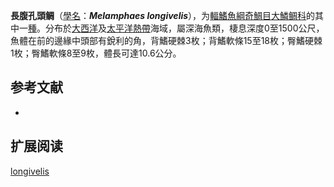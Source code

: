 {{Speciesbox 
| genus = Melamphaes
| species = longivelis
| status = NE
| status_system = IUCN3.1
| authority =  [[Parr|Parr]], 1933
| synonyms = *''Melamphaes microps longivelis''<br /><small>Parr, 1933</small>
}}

'''長腹孔頭鲷'''（[[學名|學名]]：'''''Melamphaes longivelis'''''），为[[輻鰭魚綱|輻鰭魚綱]][[奇鯛目|奇鯛目]][[大鱗鲷科|大鱗鲷科]]的其中一[[種|種]]。分布於[[大西洋|大西洋]]及[[太平洋|太平洋]][[熱帶|熱帶]]海域，屬深海魚類，棲息深度0至1500公尺，魚體在前的邊緣中頭部有銳利的角，背鰭硬棘3枚；背鰭軟條15至18枚；臀鰭硬棘1枚；臀鰭軟條8至9枚，體長可達10.6公分。

== 参考文献 ==
*{{FishBase_species|genus=Melamphaes|species=longivelis|year=2011|month=12}}

== 扩展阅读 ==
{{refbegin}}
{{wikispecies-inline|Melamphaes longivelis|長腹孔頭鲷}}
{{refend}}
{{Taxonbar|from=Q2122718}}

[[Category:孔头鲷属|longivelis]]


{{Fish-stub}}